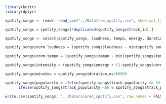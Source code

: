 ```r
library(knitr)
library(dplyr)

spotify_songs <- readr::read_csv("../Data/raw_spotify.csv", show_col_types = FALSE)

spotify_songs = spotify_songs[!duplicated(spotify_songs$track_id),]

spotify_songs <- select(spotify_songs, loudness, tempo, energy, duration_ms, track_popularity)

spotify_songs$norm.loudness = (spotify_songs$loudness - min(spotify_songs$loudness)) / (max(spotify_songs$loudness) - min(spotify_songs$loudness))

spotify_songs$norm.tempo = (spotify_songs$tempo - min(spotify_songs$tempo)) / (max(spotify_songs$tempo) - min(spotify_songs$tempo))

spotify_songs$intensity = (spotify_songs$energy + (1-spotify_songs$norm.loudness) + spotify_songs$norm.tempo)/3

spotify_songs$minutes = spotify_songs$duration_ms/60000

spotify_songs$popularity = ifelse(spotify_songs$track_popularity <= 33, 1,
      ifelse(spotify_songs$track_popularity <66 & spotify_songs$track_popularity>33, 2, ifelse(spotify_songs$track_popularity >= 66, 3, NA)))

write.csv(spotify_songs, "../Data/scored_spotify.csv", row.names = FALSE)
```
